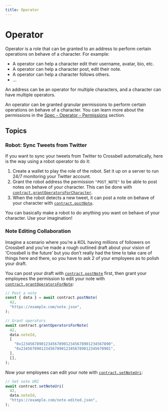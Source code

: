 ```yaml
---
title: Operator
---
```


# Operator

Operator is a role that can be granted to an address to perform certain operations on behave of a character. For example:

- A operator can help a character edit their username, avatar, bio, etc.
- A operator can help a character post, edit their note.
- A operator can help a character follows others.
- ...

An address can be an operator for multiple characters, and a character can have multiple operators.

An operator can be granted granular permissions to perform certain operations on behave of a character. You can learn more about the permissions in the [Spec - Operator - Permissions](/docs/specs/operator/permissions) section.

## Topics

### Robot: Sync Tweets from Twitter

If you want to sync your tweets from Twitter to Crossbell automatically, here is the way using a robot operator to do it:

1. Create a wallet to play the role of the robot. Set it up on a server to run 24/7 monitoring your Twitter account.
2. Grant the robot address the permission `"POST_NOTE"` to be able to post notes on behave of your character. This can be done with [`contract.grantOperatorsForCharacter`](/sdk/js/contract/operator/grant-operator#grantoperatorpermissionsforcharacter).
3. When the robot detects a new tweet, it can post a note on behave of your character with [`contract.postNote`](/sdk/js/contract/note/create-note#postnote).

You can basically make a robot to do anything you want on behave of your character. Use your imagination!

### Note Editing Collaboration

Imagine a scenario where you’re a KOL having millions of followers on Crossbell and you’ve made a rough outlined draft about your vision of ‘Crossbell is the future’ but you don’t really had the time to take care of things here and there, so you have to ask 2 of your employees as to polish your draft.

You can post your draft with [`contract.postNote`](/sdk/js/contract/note/create-note#postnote) first, then grant your employees the permission to edit your note with [`contract.grantOperatorsForNote`](/sdk/js/contract/operator/grant-operator#grantoperatorsfornote):

```ts
// Post a note
const { data } = await contract.postNote(
  42,
  "https://example.com/note.json",
);

// Grant operators
await contract.grantOperatorsForNote(
  42,
  data.noteId,
  [
    "0x1234567890123456789012345678901234567890",
    "0x2345678901234567890123456789012345678901",
  ],
  [],
);
```

Now your employees can edit your note with [`contract.setNoteUri`](/sdk/js/contract/note/update-note#setnoteuri):

```ts
// Set note URI
await contract.setNoteUri(
  42,
  data.noteId,
  "https://example.com/note-edited.json",
);
```

